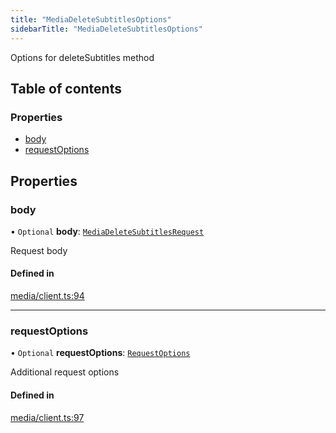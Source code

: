 ```yaml
---
title: "MediaDeleteSubtitlesOptions"
sidebarTitle: "MediaDeleteSubtitlesOptions"
---
```


Options for deleteSubtitles method

## Table of contents

### Properties

- [body](/xdks/typescript/reference/interfaces/MediaDeleteSubtitlesOptions#body)
- [requestOptions](/xdks/typescript/reference/interfaces/MediaDeleteSubtitlesOptions#requestoptions)

## Properties

### body

• `Optional` **body**: [`MediaDeleteSubtitlesRequest`](/xdks/typescript/reference/interfaces/MediaDeleteSubtitlesRequest)

Request body

#### Defined in

[media/client.ts:94](https://github.com/xdevplatform/xdk/blob/298ca9350d035e40e7c8ee0753c50052819a41e2/xdk/typescript/src/media/client.ts#L94)

___

### requestOptions

• `Optional` **requestOptions**: [`RequestOptions`](/xdks/typescript/reference/interfaces/RequestOptions)

Additional request options

#### Defined in

[media/client.ts:97](https://github.com/xdevplatform/xdk/blob/298ca9350d035e40e7c8ee0753c50052819a41e2/xdk/typescript/src/media/client.ts#L97)
